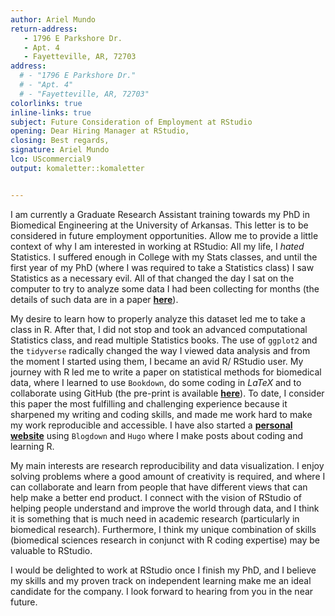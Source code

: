 ```yaml
---
author: Ariel Mundo
return-address: 
   - 1796 E Parkshore Dr.
   - Apt. 4
   - Fayetteville, AR, 72703
address:
  # - "1796 E Parkshore Dr."
  # - "Apt. 4"
  # - "Fayetteville, AR, 72703"
colorlinks: true
inline-links: true
subject: Future Consideration of Employment at RStudio
opening: Dear Hiring Manager at RStudio,
closing: Best regards,
signature: Ariel Mundo
lco: UScommercial9
output: komaletter::komaletter


---
```


I am currently a Graduate Research Assistant training towards my PhD in Biomedical Engineering at the University of Arkansas. This letter is to be considered in future employment opportunities. Allow me to provide a little context of why I am interested in working at RStudio: All my life, I *hated* Statistics. I suffered enough in College with my Stats classes, and until the first year of my PhD (where I was required to take a Statistics class) I saw Statistics as a necessary evil. All of that changed the day I sat on the computer to try to analyze some data I had been collecting for months (the details of such data are in a paper [**here**](https://www.spiedigitallibrary.org/journals/journal-of-biomedical-optics/volume-25/issue-3/035002/Diffuse-reflectance-spectroscopy-to-monitor-murine-colorectal-tumor-progression-and/10.1117/1.JBO.25.3.035002.full?SSO=1)). 

My desire to learn how to properly analyze this dataset led me to take a class in R. After that, I did not stop and took an advanced computational Statistics class, and read multiple Statistics books. The use of `ggplot2` and the `tidyverse` radically changed the way I viewed data analysis and from the moment I started using them, I became an avid R/ RStudio user. My journey with R led me to write a paper on statistical methods for biomedical data, where I learned to use `Bookdown`, do some coding in $LaTeX$ and to collaborate using GitHub (the pre-print is available [**here**](https://www.biorxiv.org/content/10.1101/2021.06.10.447970v2)). To date, I consider this paper the most fulfilling and challenging experience because it sharpened my writing and coding skills, and made me work hard to make my work reproducible and accessible. I have also started a [**personal website**](http://aimundo.rbind.io/) using `Blogdown` and `Hugo` where I make posts about coding and learning R. 

My main interests are research reproducibility and data visualization. I enjoy solving problems where a good amount of creativity is required, and where I can collaborate and learn from people that have different views that can help make a better end product. I connect with the vision of RStudio of helping people understand and improve the world through data, and I think it is something that is much need in academic research (particularly in biomedical research). Furthermore, I think my unique combination of skills (biomedical sciences research in conjunct with R coding expertise) may be valuable to RStudio.

I would be delighted to work at RStudio once I finish my PhD, and I believe my skills and my proven track on independent learning make me an ideal candidate for the company. I look forward to hearing from you in the near future.
